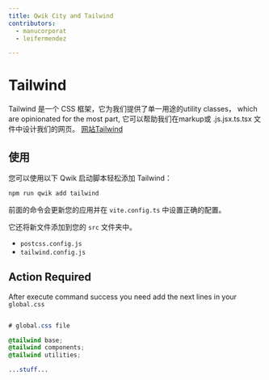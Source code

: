 ```yaml
---
title: Qwik City and Tailwind
contributors:
  - manucorporat
  - leifermendez

---
```


# Tailwind

Tailwind 是一个 CSS 框架，它为我们提供了单一用途的utility classes， which are
opinionated for the most part, 它可以帮助我们在markup或 .js.jsx.ts.tsx 文件中设计我们的网页。 [网站Tailwind](https://tailwindcss.com/)

## 使用

您可以使用以下 Qwik 启动脚本轻松添加 Tailwind：

```bash
npm run qwik add tailwind
```

前面的命令会更新您的应用并在 `vite.config.ts` 中设置正确的配置。

它还将新文件添加到您的 `src` 文件夹中。

- `postcss.config.js` 
- `tailwind.config.js`  

## Action Required

After execute command success you need add the next lines
in your `global.css`

```css

# global.css file

@tailwind base;
@tailwind components;
@tailwind utilities;

...stuff...

```